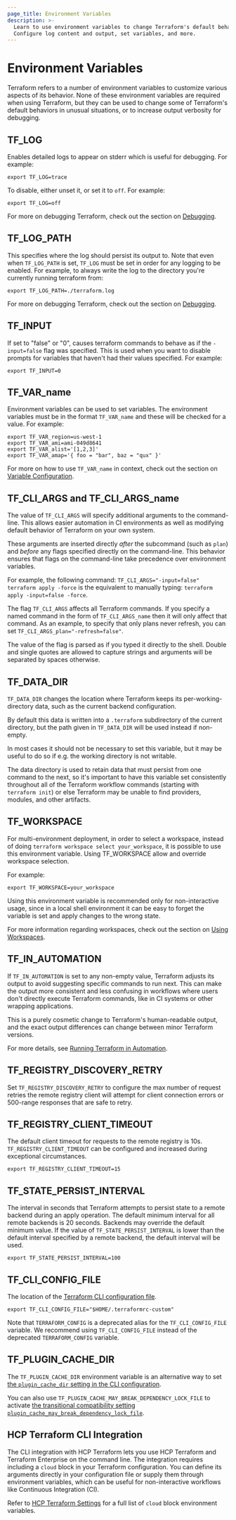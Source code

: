 ```yaml
---
page_title: Environment Variables
description: >-
  Learn to use environment variables to change Terraform's default behavior.
  Configure log content and output, set variables, and more.
---
```


# Environment Variables

Terraform refers to a number of environment variables to customize various
aspects of its behavior. None of these environment variables are required
when using Terraform, but they can be used to change some of Terraform's
default behaviors in unusual situations, or to increase output verbosity
for debugging.

## TF_LOG

Enables detailed logs to appear on stderr which is useful for debugging. For example:

```shell
export TF_LOG=trace
```

To disable, either unset it, or set it to `off`. For example:

```shell
export TF_LOG=off
```

For more on debugging Terraform, check out the section on [Debugging](/terraform/internals/debugging).

## TF_LOG_PATH

This specifies where the log should persist its output to. Note that even when `TF_LOG_PATH` is set, `TF_LOG` must be set in order for any logging to be enabled. For example, to always write the log to the directory you're currently running terraform from:

```shell
export TF_LOG_PATH=./terraform.log
```

For more on debugging Terraform, check out the section on [Debugging](/terraform/internals/debugging).

## TF_INPUT

If set to "false" or "0", causes terraform commands to behave as if the `-input=false` flag was specified. This is used when you want to disable prompts for variables that haven't had their values specified. For example:

```shell
export TF_INPUT=0
```

## TF_VAR_name

Environment variables can be used to set variables. The environment variables must be in the format `TF_VAR_name` and these will be checked for a value. For example:

```shell
export TF_VAR_region=us-west-1
export TF_VAR_ami=ami-049d8641
export TF_VAR_alist='[1,2,3]'
export TF_VAR_amap='{ foo = "bar", baz = "qux" }'
```

For more on how to use `TF_VAR_name` in context, check out the section on [Variable Configuration](/terraform/language/values/variables).

## TF_CLI_ARGS and TF_CLI_ARGS_name

<a id="tf-cli-args"></a>

The value of `TF_CLI_ARGS` will specify additional arguments to the
command-line. This allows easier automation in CI environments as well as
modifying default behavior of Terraform on your own system.

These arguments are inserted directly _after_ the subcommand
(such as `plan`) and _before_ any flags specified directly on the command-line.
This behavior ensures that flags on the command-line take precedence over
environment variables.

For example, the following command: `TF_CLI_ARGS="-input=false" terraform apply -force`
is the equivalent to manually typing: `terraform apply -input=false -force`.

The flag `TF_CLI_ARGS` affects all Terraform commands. If you specify a
named command in the form of `TF_CLI_ARGS_name` then it will only affect
that command. As an example, to specify that only plans never refresh,
you can set `TF_CLI_ARGS_plan="-refresh=false"`.

The value of the flag is parsed as if you typed it directly to the shell.
Double and single quotes are allowed to capture strings and arguments will
be separated by spaces otherwise.

## TF_DATA_DIR

`TF_DATA_DIR` changes the location where Terraform keeps its
per-working-directory data, such as the current backend configuration.

By default this data is written into a `.terraform` subdirectory of the
current directory, but the path given in `TF_DATA_DIR` will be used instead
if non-empty.

In most cases it should not be necessary to set this variable, but it may
be useful to do so if e.g. the working directory is not writable.

The data directory is used to retain data that must persist from one command
to the next, so it's important to have this variable set consistently throughout
all of the Terraform workflow commands (starting with `terraform init`) or else
Terraform may be unable to find providers, modules, and other artifacts.

## TF_WORKSPACE

For multi-environment deployment, in order to select a workspace, instead of doing `terraform workspace select your_workspace`, it is possible to use this environment variable. Using TF_WORKSPACE allow and override workspace selection.

For example:

```shell
export TF_WORKSPACE=your_workspace
```

Using this environment variable is recommended only for non-interactive usage, since in a local shell environment it can be easy to forget the variable is set and apply changes to the wrong state.

For more information regarding workspaces, check out the section on [Using Workspaces](/terraform/language/state/workspaces).

## TF_IN_AUTOMATION

If `TF_IN_AUTOMATION` is set to any non-empty value, Terraform adjusts its
output to avoid suggesting specific commands to run next. This can make the
output more consistent and less confusing in workflows where users don't
directly execute Terraform commands, like in CI systems or other wrapping
applications.

This is a purely cosmetic change to Terraform's human-readable output, and the
exact output differences can change between minor Terraform versions.

For more details, see [Running Terraform in Automation](/terraform/tutorials/automation/automate-terraform?utm_source=WEBSITE&utm_medium=WEB_IO&utm_offer=ARTICLE_PAGE&utm_content=DOCS).

## TF_REGISTRY_DISCOVERY_RETRY

Set `TF_REGISTRY_DISCOVERY_RETRY` to configure the max number of request retries
the remote registry client will attempt for client connection errors or
500-range responses that are safe to retry.

## TF_REGISTRY_CLIENT_TIMEOUT

The default client timeout for requests to the remote registry is 10s. `TF_REGISTRY_CLIENT_TIMEOUT` can be configured and increased during exceptional circumstances.

```shell
export TF_REGISTRY_CLIENT_TIMEOUT=15
```

## TF_STATE_PERSIST_INTERVAL

The interval in seconds that Terraform attempts to persist state to a remote backend during an apply operation. The default minimum interval for all remote backends is 20 seconds. Backends may override the default minimum value. If the value of `TF_STATE_PERSIST_INTERVAL` is lower than the default interval specified by a remote backend, the default interval will be used.

```shell
export TF_STATE_PERSIST_INTERVAL=100
```

## TF_CLI_CONFIG_FILE

The location of the [Terraform CLI configuration file](/terraform/cli/config/config-file).

```shell
export TF_CLI_CONFIG_FILE="$HOME/.terraformrc-custom"
```

Note that `TERRAFORM_CONFIG` is a deprecated alias for the `TF_CLI_CONFIG_FILE` variable. We recommend using `TF_CLI_CONFIG_FILE` instead of the deprecated `TERRAFORM_CONFIG` variable.

## TF_PLUGIN_CACHE_DIR

The `TF_PLUGIN_CACHE_DIR` environment variable is an alternative way to set [the `plugin_cache_dir` setting in the CLI configuration](/terraform/cli/config/config-file#provider-plugin-cache).

You can also use `TF_PLUGIN_CACHE_MAY_BREAK_DEPENDENCY_LOCK_FILE` to activate [the transitional compatibility setting `plugin_cache_may_break_dependency_lock_file`](/terraform/cli/config/config-file#allowing-the-provider-plugin-cache-to-break-the-dependency-lock-file).

## HCP Terraform CLI Integration

The CLI integration with HCP Terraform lets you use HCP Terraform and Terraform Enterprise on the command line. The integration requires including a `cloud` block in your Terraform configuration. You can define its arguments directly in your configuration file or supply them through environment variables, which can be useful for non-interactive workflows like Continuous Integration (CI).

Refer to [HCP Terraform Settings](/terraform/cli/cloud/settings#environment-variables) for a full list of `cloud` block environment variables.
